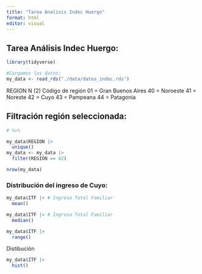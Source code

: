 ```yaml
---
title: "Tarea Analisis Indec Huergo"
format: html
editor: visual
---
```


## Tarea Análisis Indec Huergo:

```r
library(tidyverse)
```

```r
#Cargamos los datos: 
my_data <- read_rds("./data/datos_indec.rds")
```

REGION N (2) Código de región 01 = Gran Buenos Aires 40 = Noroeste 41 = Noreste 42 = Cuyo 43 = Pampeana 44 = Patagonia

## Filtración región seleccionada:

```r
# %>% 

my_data$REGION |> 
  unique()
my_data <- my_data |>
  filter(REGION == 42) 
```

```r
nrow(my_data)
```

### Distribución del ingreso de Cuyo:

```r
my_data$ITF |> # Ingreso Total Familiar
  mean()
```

```r
my_data$ITF |> # Ingreso Total Familiar
  median()
```

```r
my_data$ITF |> 
  range()
```

Distibución

```r
my_data$ITF |> 
  hist()
```
